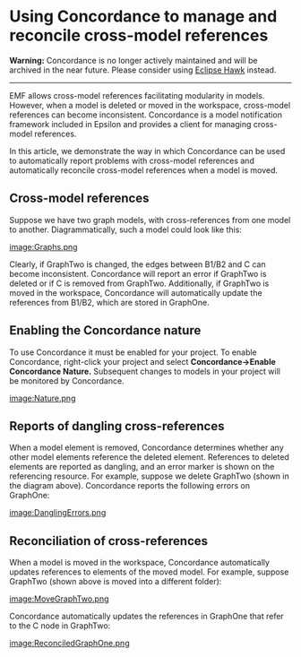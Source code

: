 =Using Concordance to manage and reconcile cross-model references=

'''Warning:''' Concordance is no longer actively maintained and will be archived in the near future. Please consider using [[https://www.eclipse.org/hawk/|Eclipse Hawk]] instead.
----

EMF allows cross-model references facilitating modularity in models. However, when a model is deleted or moved in the workspace, cross-model references can become inconsistent. Concordance is a model notification framework included in Epsilon and provides a client for managing cross-model references.
  
In this article, we demonstrate the way in which Concordance can be used to automatically report problems with cross-model references and automatically reconcile cross-model references when a model is moved.

==Cross-model references==
Suppose we have two graph models, with cross-references from one model to another. Diagrammatically, such a model could look like this:

[[image:Graphs.png]]

Clearly, if GraphTwo is changed, the edges between B1/B2 and C can become inconsistent. Concordance will report an error if GraphTwo is deleted or if C is removed from GraphTwo. Additionally, if GraphTwo is moved in the workspace, Concordance will automatically update the references from B1/B2, which are stored in GraphOne.


==Enabling the Concordance nature==
To use Concordance it must be enabled for your project. To enable Concordance, right-click your project and select '''Concordance->Enable Concordance Nature.''' Subsequent changes to models in your project will be monitored by Concordance.

[[image:Nature.png]]


==Reports of dangling cross-references==
When a model element is removed, Concordance determines whether any other model elements reference the deleted element. References to deleted elements are reported as dangling, and an error marker is shown on the referencing resource. For example, suppose we delete GraphTwo (shown in the diagram above). Concordance reports the following errors on GraphOne:

[[image:DanglingErrors.png]]

==Reconciliation of cross-references==
When a model is moved in the workspace, Concordance automatically updates references to elements of the moved model. For example, suppose GraphTwo (shown above is moved into a different folder):

[[image:MoveGraphTwo.png]]

Concordance automatically updates the references in GraphOne that refer to the C node in GraphTwo:

[[image:ReconciledGraphOne.png]]